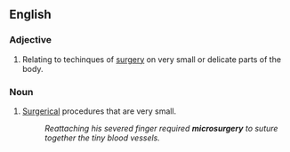 ==English==
{{wikipedia}}
===Adjective===
{{en-adj|-}}

#Relating to techinques of [[surgery]] on very small or delicate parts of the body.


===Noun===
{{en-noun|pl=microsurgeries}}

#[[surgery|Surgerical]] procedures that are very small.
#:''Reattaching his severed finger required '''microsurgery''' to suture together the tiny blood vessels.''